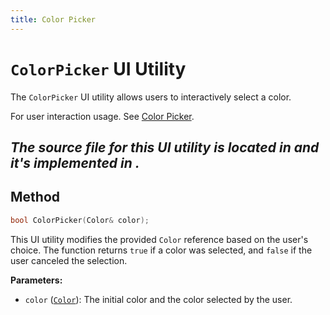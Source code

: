 ```yaml
---
title: Color Picker
---
```


# `ColorPicker` UI Utility

The `ColorPicker` UI utility allows users to interactively select a color.

For user interaction usage. See [Color Picker](/docs/MatrixOS/SharedUI/ColorPicker).

*The source file for this UI utility is located in <GithubLink path="os/ui/UIUtilities.h"/> and it's implemented in <GithubLink path="os/ui/Utilities/ColorPicker.cpp"/>.*
---

## Method
```cpp
bool ColorPicker(Color& color);

```

This UI utility modifies the provided `Color` reference based on the user's choice. The function returns `true` if a color was selected, and `false` if the user canceled the selection.

**Parameters:**
- `color` ([`Color`](../../Types/Color/)): The initial color and the color selected by the user.
